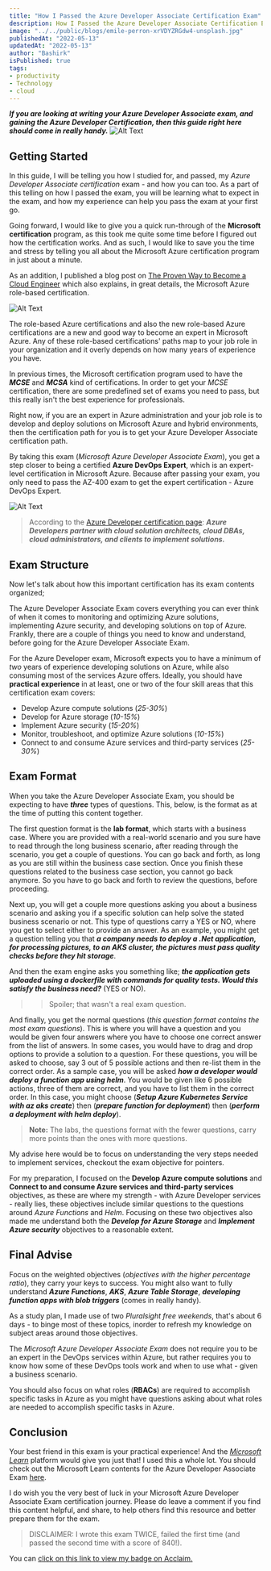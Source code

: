 ```yaml
---
title: "How I Passed the Azure Developer Associate Certification Exam"
description: How I Passed the Azure Developer Associate Certification Exam.
image: "../../public/blogs/emile-perron-xrVDYZRGdw4-unsplash.jpg"
publishedAt: "2022-05-13"
updatedAt: "2022-05-13"
author: "Bashirk"
isPublished: true
tags: 
- productivity
- Technology
- cloud
---
```


***If you are looking at writing your Azure Developer Associate exam, and gaining the Azure Developer Certification, then this guide right here should come in really handy.***
![Alt Text](https://dev-to-uploads.s3.amazonaws.com/i/87dezmpj1xlfpwnh5jj4.png)


## Getting Started

In this guide, I will be telling you how I studied for, and passed, my *Azure Developer Associate certification* exam - and how you can too. As a part of this telling on how I passed the exam, you will be learning what to expect in the exam, and how my experience can help you pass the exam at your first go.

Going forward, I would like to give you a quick run-through of the **Microsoft certification** program, as this took me quite some time before I figured out how the certification works. And as such, I would like to save you the time and stress by telling you all about the Microsoft Azure certification program in just about a minute.

As an addition, I published a blog post on [The Proven Way to Become a Cloud Engineer](https://dev.to/bashirk/the-proven-way-to-become-a-cloud-engineer-in-2020-3ic3) which also explains, in great details, the Microsoft Azure role-based certification.

![Alt Text](https://dev-to-uploads.s3.amazonaws.com/i/rs3qfq05bnyild1x2gvp.png)

The role-based Azure certifications and also the new role-based Azure certifications are a new and good way to become an expert in Microsoft Azure. Any of these role-based certifications' paths map to your job role in your organization and it overly depends on how many years of experience you have.

In previous times, the Microsoft certification program used to have the ***MCSE*** and ***MCSA*** kind of certifications. In order to get your *MCSE* certification, there are some predefined set of exams you need to pass, but this really isn't the best experience for professionals.

Right now, if you are an expert in Azure administration and your job role is to develop and deploy solutions on Microsoft Azure and hybrid environments, then the certification path for you is to get your Azure Developer Associate certification path.

By taking this exam (*Microsoft Azure Developer Associate Exam*), you get a step closer to being a certified **Azure DevOps Expert**, which is an expert-level certification in Microsoft Azure. Because after passing your exam, you only need to pass the AZ-400 exam to get the expert certification - Azure DevOps Expert.

![Alt Text](https://dev-to-uploads.s3.amazonaws.com/i/yl6o12qdwyxeegvxbd2o.png)

>According to the [Azure Developer certification page](https://docs.microsoft.com/en-us/learn/certifications/azure-developer): ***Azure Developers partner with cloud solution architects, cloud DBAs, cloud administrators, and clients to implement solutions.***


## Exam Structure

Now let's talk about how this important certification has its exam contents organized;

The Azure Developer Associate Exam covers everything you can ever think of when it comes to monitoring and optimizing Azure solutions, implementing Azure security, and developing solutions on top of Azure. Frankly, there are a couple of things you need to know and understand, before going for the Azure Developer Associate Exam.

For the Azure Developer exam, Microsoft expects you to have a minimum of *two* years of experience developing solutions on Azure, while also consuming most of the services Azure offers. Ideally, you should have **practical experience** in at least, one or two of the four skill areas that this certification exam covers:


- Develop Azure compute solutions (*25-30%*)
- Develop for Azure storage (*10-15%*)
- Implement Azure security (*15-20%*)
- Monitor, troubleshoot, and optimize Azure solutions (*10-15%*)
- Connect to and consume Azure services and third-party services (*25-30%*)


## Exam Format

When you take the Azure Developer Associate Exam, you should be expecting to have ***three*** types of questions. This, below, is the format as at the time of putting this content together.

The first question format is the **lab format**, which starts with a business case. Where you are provided with a real-world scenario and you sure have to read through the long business scenario, after reading through the scenario, you get a couple of questions. You can go back and forth, as long as you are still within the business case section. Once you finish these questions related to the business case section, you cannot go back anymore. So you have to go back and forth to review the questions, before proceeding.

Next up, you will get a couple more questions asking you about a business scenario and asking you if a specific solution can help solve the stated business scenario or not. This type of questions carry a YES or NO, where you get to select either to provide an answer. As an example, you might get a question telling you that ***a company needs to deploy a .Net application, for processing pictures, to an AKS cluster, the pictures must pass quality checks before they hit storage***. 

And then the exam engine asks you something like; ***the application gets uploaded using a dockerfile with commands for quality tests. Would this satisfy the business need?*** (YES or NO).

>>Spoiler; that wasn't a real exam question.

And finally, you get the normal questions (*this question format contains the most exam questions*). This is where you will have a question and you would be given four answers where you have to choose one correct answer from the list of answers. In some cases, you would have to drag and drop options to provide a solution to a question. For these questions, you will be asked to choose, say 3 out of 5 possible actions and then re-list them in the correct order. As a sample case, you will be asked ***how a developer would deploy a function app using helm***. You would be given like 6 possible actions, three of them are correct, and you have to list them in the correct order. In this case, you might choose (***Setup Azure Kubernetes Service with az aks create***) then (***prepare function for deployment***) then (***perform a deployment with helm deploy***).

>**Note:** The labs, the questions format with the fewer questions, carry more points than the ones with more questions. 

My advise here would be to focus on understanding the very steps needed to implement services, checkout the exam objective for pointers. 

For my preparation, I focused on the **Develop Azure compute solutions** and **Connect to and consume Azure services and third-party services** objectives, as these are where my strength - with Azure Developer services - really lies, these objectives include similar questions to the questions around *Azure Functions* and *Helm*. Focusing on these two objectives also made me understand both the ***Develop for Azure Storage*** and ***Implement Azure security*** objectives to a reasonable extent.


## Final Advise

Focus on the weighted objectives (*objectives with the higher percentage ratio*), they carry your keys to success. You might also want to fully understand ***Azure Functions***, ***AKS***, ***Azure Table Storage***, ***developing function apps with blob triggers*** (comes in really handy).

As a study plan, I made use of two *Pluralsight free weekends*, that's about 6 days - to binge most of these topics, inorder to refresh my knowledge on subject areas around those objectives.

The *Microsoft Azure Developer Associate Exam* does not require you to be an expert in the DevOps services within Azure, but rather requires you to know how some of these DevOps tools work and when to use what - given a business scenario.

You should also focus on what roles (**RBACs**) are required to accomplish specific tasks in Azure as you might have questions asking about what roles are needed to accomplish specific tasks in Azure.


## Conclusion

Your best friend in this exam is your practical experience! And the *[Microsoft Learn](https://microsoft.com/learn)* platform would give you just that! I used this a whole lot. You should check out the Microsoft Learn contents for the Azure Developer Associate Exam [here](https://docs.microsoft.com/en-gb/learn/certifications/azure-developer).


I do wish you the very best of luck in your Microsoft Azure Developer Associate Exam certification journey. Please do leave a comment if you find this content helpful, and share, to help others find this resource and better prepare them for the exam.

>DISCLAIMER: I wrote this exam TWICE, failed the first time (and passed the second time with a score of 840!).

You can [click on this link to view my badge on Acclaim.](https://www.youracclaim.com/badges/adb8931d-fe23-4849-adba-85564b177d36/public_url)